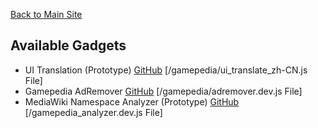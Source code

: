 [https://pwcq.ml/ Back to Main Site]
== Available Gadgets ==
* UI Translation (Prototype) [https://github.com/webcirque/mediawiki/blob/master/gamepedia/ui_translate_zh-CN.js GitHub] [/gamepedia/ui_translate_zh-CN.js File]
* Gamepedia AdRemover [https://github.com/webcirque/mediawiki/blob/master/gamepedia/adremover.dev.js GitHub] [/gamepedia/adremover.dev.js File]
* MediaWiki Namespace Analyzer (Prototype) [https://github.com/webcirque/mediawiki/blob/master/gamepedia_analyzer.dev.js GitHub] [/gamepedia_analyzer.dev.js File]
